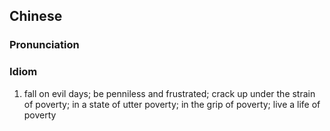 {{also|穷困潦倒}}
==Chinese==
{{zh-forms|s=穷困潦倒|type=22}}

===Pronunciation===
{{zh-pron
|m=qióngkùn liáodǎo
|cat=id
}}

===Idiom===
{{zh-idiom}}

# fall on evil days; be penniless and frustrated; crack up under the strain of poverty; in a state of utter poverty; in the grip of poverty; live a life of poverty